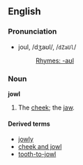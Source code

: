 ==English==

===Pronunciation===
*joul, /dʒaʊl/, /<tt>dZaUl</tt>/ 
*:[[Rhymes:English:-aʊl|Rhymes: -aʊl]]

===Noun===
'''jowl'''

#The [[cheek]]; the [[jaw]].

====Derived terms====
*[[jowly]]
*[[cheek and jowl]]
*[[tooth-to-jowl]]